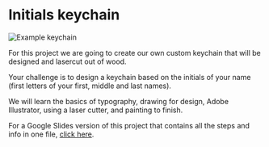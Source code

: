 # Initials keychain

![Example keychain](https://media.tewahi.com/keychain.png)

For this project we are going to create our own custom keychain that will be designed and lasercut out of wood.

Your challenge is to design a keychain based on the initials of your name (first letters of your first, middle and last names).

We will learn the basics of typography, drawing for design, Adobe Illustrator, using a laser cutter, and painting to finish.

For a Google Slides version of this project that contains all the steps and info in one file, [click here](https://docs.google.com/presentation/d/10nSWABoqCzpoJdKi2jpZ0ZaIiE7ZR_5z1cqnAHqxuIs/edit?usp=sharing).